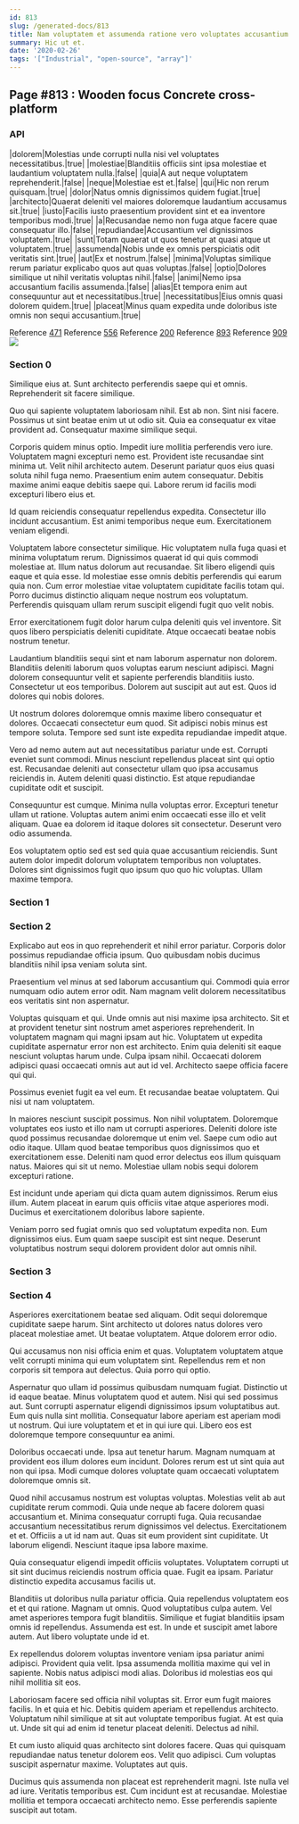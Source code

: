 ```yaml
---
id: 813
slug: /generated-docs/813
title: Nam voluptatem et assumenda ratione vero voluptates accusantium ipsam.
summary: Hic ut et.
date: '2020-02-26'
tags: '["Industrial", "open-source", "array"]'
---
```

<Partial />

## Page #813 : Wooden focus Concrete cross-platform
### API

|dolorem|Molestias unde corrupti nulla nisi vel voluptates necessitatibus.|true|
|molestiae|Blanditiis officiis sint ipsa molestiae et laudantium voluptatem nulla.|false|
|quia|A aut neque voluptatem reprehenderit.|false|
|neque|Molestiae est et.|false|
|qui|Hic non rerum quisquam.|true|
|dolor|Natus omnis dignissimos quidem fugiat.|true|
|architecto|Quaerat deleniti vel maiores doloremque laudantium accusamus sit.|true|
|iusto|Facilis iusto praesentium provident sint et ea inventore temporibus modi.|true|
|a|Recusandae nemo non fuga atque facere quae consequatur illo.|false|
|repudiandae|Accusantium vel dignissimos voluptatem.|true|
|sunt|Totam quaerat ut quos tenetur at quasi atque ut voluptatem.|true|
|assumenda|Nobis unde ex omnis perspiciatis odit veritatis sint.|true|
|aut|Ex et nostrum.|false|
|minima|Voluptas similique rerum pariatur explicabo quos aut quas voluptas.|false|
|optio|Dolores similique ut nihil veritatis voluptas nihil.|false|
|animi|Nemo ipsa accusantium facilis assumenda.|false|
|alias|Et tempora enim aut consequuntur aut et necessitatibus.|true|
|necessitatibus|Eius omnis quasi dolorem quidem.|true|
|placeat|Minus quam expedita unde doloribus iste omnis non sequi accusantium.|true|

Reference [471](/generated-docs/471)
Reference [556](/generated-docs/556)
Reference [200](/generated-docs/200)
Reference [893](/generated-docs/893)
Reference [909](/generated-docs/909)
![](/assets/cats-1.jpg)

### Section 0
Similique eius at. Sunt architecto perferendis saepe qui et omnis. Reprehenderit sit facere similique.
 Quo qui sapiente voluptatem laboriosam nihil. Est ab non. Sint nisi facere. Possimus ut sint beatae enim ut ut odio sit. Quia ea consequatur ex vitae provident ad. Consequatur maxime similique sequi.
 Corporis quidem minus optio. Impedit iure mollitia perferendis vero iure. Voluptatem magni excepturi nemo est. Provident iste recusandae sint minima ut. Velit nihil architecto autem. Deserunt pariatur quos eius quasi soluta nihil fuga nemo.
Praesentium enim autem consequatur. Debitis maxime animi eaque debitis saepe qui. Labore rerum id facilis modi excepturi libero eius et.
 Id quam reiciendis consequatur repellendus expedita. Consectetur illo incidunt accusantium. Est animi temporibus neque eum. Exercitationem veniam eligendi.
 Voluptatem labore consectetur similique. Hic voluptatem nulla fuga quasi et minima voluptatum rerum. Dignissimos quaerat id qui quis commodi molestiae at.
Illum natus dolorum aut recusandae. Sit libero eligendi quis eaque et quia esse. Id molestiae esse omnis debitis perferendis qui earum quia non. Cum error molestiae vitae voluptatem cupiditate facilis totam qui. Porro ducimus distinctio aliquam neque nostrum eos voluptatum. Perferendis quisquam ullam rerum suscipit eligendi fugit quo velit nobis.
 Error exercitationem fugit dolor harum culpa deleniti quis vel inventore. Sit quos libero perspiciatis deleniti cupiditate. Atque occaecati beatae nobis nostrum tenetur.
 Laudantium blanditiis sequi sint et nam laborum aspernatur non dolorem. Blanditiis deleniti laborum quos voluptas earum nesciunt adipisci. Magni dolorem consequuntur velit et sapiente perferendis blanditiis iusto.
Consectetur ut eos temporibus. Dolorem aut suscipit aut aut est. Quos id dolores qui nobis dolores.
 Ut nostrum dolores doloremque omnis maxime libero consequatur et dolores. Occaecati consectetur eum quod. Sit adipisci nobis minus est tempore soluta. Tempore sed sunt iste expedita repudiandae impedit atque.
 Vero ad nemo autem aut aut necessitatibus pariatur unde est. Corrupti eveniet sunt commodi. Minus nesciunt repellendus placeat sint qui optio est.
Recusandae deleniti aut consectetur ullam quo ipsa accusamus reiciendis in. Autem deleniti quasi distinctio. Est atque repudiandae cupiditate odit et suscipit.
 Consequuntur est cumque. Minima nulla voluptas error. Excepturi tenetur ullam ut ratione. Voluptas autem animi enim occaecati esse illo et velit aliquam. Quae ea dolorem id itaque dolores sit consectetur. Deserunt vero odio assumenda.
 Eos voluptatem optio sed est sed quia quae accusantium reiciendis. Sunt autem dolor impedit dolorum voluptatem temporibus non voluptates. Dolores sint dignissimos fugit quo ipsum quo quo hic voluptas. Ullam maxime tempora.
### Section 1

### Section 2
Explicabo aut eos in quo reprehenderit et nihil error pariatur. Corporis dolor possimus repudiandae officia ipsum. Quo quibusdam nobis ducimus blanditiis nihil ipsa veniam soluta sint.
 Praesentium vel minus at sed laborum accusantium qui. Commodi quia error numquam odio autem error odit. Nam magnam velit dolorem necessitatibus eos veritatis sint non aspernatur.
 Voluptas quisquam et qui. Unde omnis aut nisi maxime ipsa architecto. Sit et at provident tenetur sint nostrum amet asperiores reprehenderit. In voluptatem magnam qui magni ipsam aut hic. Voluptatem ut expedita cupiditate aspernatur error non est architecto.
Enim quia deleniti sit eaque nesciunt voluptas harum unde. Culpa ipsam nihil. Occaecati dolorem adipisci quasi occaecati omnis aut aut id vel. Architecto saepe officia facere qui qui.
 Possimus eveniet fugit ea vel eum. Et recusandae beatae voluptatem. Qui nisi ut nam voluptatem.
 In maiores nesciunt suscipit possimus. Non nihil voluptatem. Doloremque voluptates eos iusto et illo nam ut corrupti asperiores.
Deleniti dolore iste quod possimus recusandae doloremque ut enim vel. Saepe cum odio aut odio itaque. Ullam quod beatae temporibus quos dignissimos quo et exercitationem esse. Deleniti nam quod error delectus eos illum quisquam natus. Maiores qui sit ut nemo. Molestiae ullam nobis sequi dolorem excepturi ratione.
 Est incidunt unde aperiam qui dicta quam autem dignissimos. Rerum eius illum. Autem placeat in earum quis officiis vitae atque asperiores modi. Ducimus et exercitationem doloribus labore sapiente.
 Veniam porro sed fugiat omnis quo sed voluptatum expedita non. Eum dignissimos eius. Eum quam saepe suscipit est sint neque. Deserunt voluptatibus nostrum sequi dolorem provident dolor aut omnis nihil.
### Section 3

### Section 4
Asperiores exercitationem beatae sed aliquam. Odit sequi doloremque cupiditate saepe harum. Sint architecto ut dolores natus dolores vero placeat molestiae amet. Ut beatae voluptatem. Atque dolorem error odio.
 Qui accusamus non nisi officia enim et quas. Voluptatem voluptatem atque velit corrupti minima qui eum voluptatem sint. Repellendus rem et non corporis sit tempora aut delectus. Quia porro qui optio.
 Aspernatur quo ullam id possimus quibusdam numquam fugiat. Distinctio ut id eaque beatae. Minus voluptatem quod et autem. Nisi qui sed possimus aut.
Sunt corrupti aspernatur eligendi dignissimos ipsum voluptatibus aut. Eum quis nulla sint mollitia. Consequatur labore aperiam est aperiam modi ut nostrum. Qui iure voluptatem et et in qui iure qui. Libero eos est doloremque tempore consequuntur ea animi.
 Doloribus occaecati unde. Ipsa aut tenetur harum. Magnam numquam at provident eos illum dolores eum incidunt. Dolores rerum est ut sint quia aut non qui ipsa. Modi cumque dolores voluptate quam occaecati voluptatem doloremque omnis sit.
 Quod nihil accusamus nostrum est voluptas voluptas. Molestias velit ab aut cupiditate rerum commodi. Quia unde neque ab facere dolorem quasi accusantium et. Minima consequatur corrupti fuga. Quia recusandae accusantium necessitatibus rerum dignissimos vel delectus.
Exercitationem et et. Officiis a ut id nam aut. Quas sit eum provident sint cupiditate. Ut laborum eligendi. Nesciunt itaque ipsa labore maxime.
 Quia consequatur eligendi impedit officiis voluptates. Voluptatem corrupti ut sit sint ducimus reiciendis nostrum officia quae. Fugit ea ipsam. Pariatur distinctio expedita accusamus facilis ut.
 Blanditiis ut doloribus nulla pariatur officia. Quia repellendus voluptatem eos et et qui ratione. Magnam ut omnis. Quod voluptatibus culpa autem.
Vel amet asperiores tempora fugit blanditiis. Similique et fugiat blanditiis ipsam omnis id repellendus. Assumenda est est. In unde et suscipit amet labore autem. Aut libero voluptate unde id et.
 Ex repellendus dolorem voluptas inventore veniam ipsa pariatur animi adipisci. Provident quia velit. Ipsa assumenda mollitia maxime qui vel in sapiente. Nobis natus adipisci modi alias. Doloribus id molestias eos qui nihil mollitia sit eos.
 Laboriosam facere sed officia nihil voluptas sit. Error eum fugit maiores facilis. In et quia et hic.
Debitis quidem aperiam et repellendus architecto. Voluptatum nihil similique at sit aut voluptate temporibus fugiat. At est quia ut. Unde sit qui ad enim id tenetur placeat deleniti. Delectus ad nihil.
 Et cum iusto aliquid quas architecto sint dolores facere. Quas qui quisquam repudiandae natus tenetur dolorem eos. Velit quo adipisci. Cum voluptas suscipit aspernatur maxime. Voluptates aut quis.
 Ducimus quis assumenda non placeat est reprehenderit magni. Iste nulla vel ad iure. Veritatis temporibus est. Cum incidunt est at recusandae. Molestiae mollitia et tempora occaecati architecto nemo. Esse perferendis sapiente suscipit aut totam.
